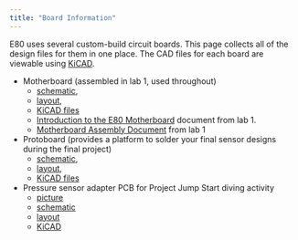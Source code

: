 ```yaml
---
title: "Board Information"
---
```


E80 uses several custom-build circuit boards.  This page collects all of the design files for them in one place.  The CAD files for each board are viewable using [KiCAD](http://kicad.org/). 

* Motherboard (assembled in lab 1, used throughout) 
    * [schematic](https://drive.google.com/file/d/1pk_mORYsxhedKjjqzhMrxj9H5ZVH3zqp/view?usp=sharing), 
    * [layout](https://drive.google.com/file/d/1pmm8xwpyAHAL5YvwMIQma4W8DuV-MP31/view?usp=sharing), 
    * [KiCAD files](https://drive.google.com/file/d/1pi9WNW7WoIx80xgb_0LWSUyA-LMfp94Z/view?usp=sharing)
    * [Introduction to the E80 Motherboard](https://drive.google.com/file/d/18bMajGNwH1K2yHB1dQLZRx5eqrYiNQWA/view?usp=sharing) document from lab 1.
    * [Motherboard Assembly Document](https://docs.google.com/document/d/1v1vE3GXXUw8o6T2IJJws_xr_b3ntKiPx/edit?usp=sharing&ouid=105511935419108795487&rtpof=true&sd=true) from lab 1
* Protoboard (provides a platform to solder your final sensor designs during the final project)
    * [schematic](https://drive.google.com/open?id=1pDpDoSiCln73AbEeGSCm-o7L3ETTjlG9), 
    * [layout](https://drive.google.com/open?id=1VT_N11I8Alo8cQPUag5moUuXnGed80gd), 
    * [KiCAD files](https://drive.google.com/open?id=1NZ2dgC0PsSTcEsx0r2AD4S_84Wv5dpuq)
* Pressure sensor adapter PCB for Project Jump Start diving activity
    * [picture](https://drive.google.com/open?id=1LEGhYjHPmEy7TEqDj1MgLXBuiTXaycc3) 
    * [schematic](https://drive.google.com/open?id=1KLr1kXQqwAI7urwtZSGdn_CvxM2G_UvH) 
    * [layout](https://drive.google.com/open?id=1L3BF7umlX180xhOMnQ9K8Ubop1LF_Auk)
    * [KiCAD](https://drive.google.com/open?id=1JyV-FahVbUNkURrN65v0to_McqpwAE12)